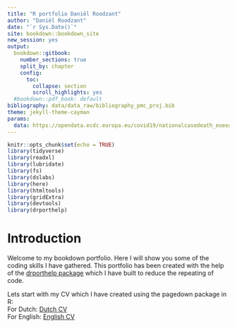 ```yaml
---
title: "R portfolio Daniël Roodzant"
author: "Daniël Roodzant"
date: "`r Sys.Date()`"
site: bookdown::bookdown_site
new_session: yes
output:
  bookdown::gitbook:
    number_sections: true
    split_by: chapter 
    config:
      toc:
        collapse: section
        scroll_highlights: yes
  #bookdown::pdf_book: default
bibliography: data/data_raw/bibliography_pmc_proj.bib
theme: jekyll-theme-cayman
params: 
  data: https://opendata.ecdc.europa.eu/covid19/nationalcasedeath_eueea_daily_ei/csv
---
```


```r
knitr::opts_chunk$set(echo = TRUE)
library(tidyverse)
library(readxl) 
library(lubridate)
library(fs)
library(dslabs)
library(here)
library(htmltools)
library(gridExtra)
library(devtools)
library(drporthelp)
```

Introduction {.unnumbered}
================================================================================
Welcome to my bookdown portfolio. Here I will show you some of the coding skills I have gathered.
This portfolio has been created with the help of the [drporthelp package](https://github.com/DanielRoodzantHU/drporthelp) which I have built to reduce the repeating of code.

Lets start with my CV which I have created using the pagedown package in R: <br>
For Dutch: [Dutch CV](./data/CV_NL/_CV_Daniël_Roodzant_NL.pdf) <br>
For English: [English CV](./data/CV_EN/_CV_Daniël_Roodzant_EN.pdf)


